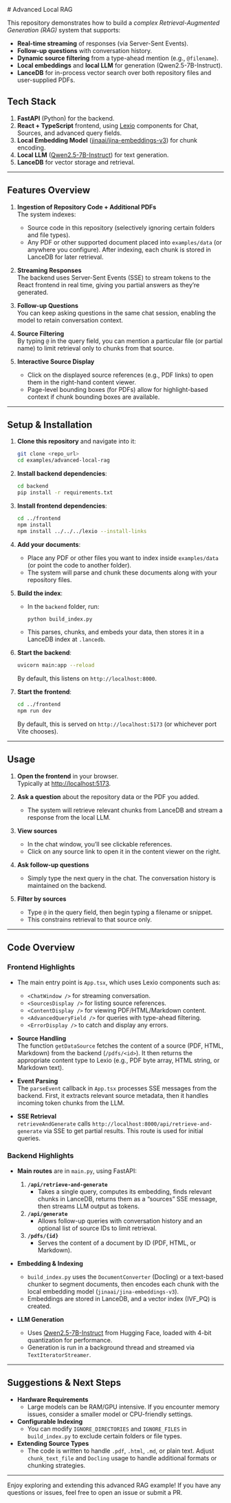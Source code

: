 
<Meta title="Gallery/Advanced: Local RAG" />
# Advanced Local RAG

This repository demonstrates how to build a _complex Retrieval-Augmented Generation (RAG)_ system that supports:

- **Real-time streaming** of responses (via Server-Sent Events).
- **Follow-up questions** with conversation history.
- **Dynamic source filtering** from a type-ahead mention (e.g., `@filename`).
- **Local embeddings** and **local LLM** for generation (Qwen2.5-7B-Instruct).
- **LanceDB** for in-process vector search over both repository files and user-supplied PDFs.

## Tech Stack

1. **FastAPI** (Python) for the backend.
2. **React + TypeScript** frontend, using [Lexio](https://github.com/pashpashpash/lexio) components for Chat, Sources, and advanced query fields.
3. **Local Embedding Model** ([jinaai/jina-embeddings-v3](https://huggingface.co/jinaai/jina-embeddings-v3)) for chunk encoding.
4. **Local LLM** ([Qwen2.5-7B-Instruct](https://huggingface.co/Qwen/Qwen2.5-7B-Instruct)) for text generation.
5. **LanceDB** for vector storage and retrieval.

---

## Features Overview

1. **Ingestion of Repository Code + Additional PDFs**  
   The system indexes:
   - Source code in this repository (selectively ignoring certain folders and file types).
   - Any PDF or other supported document placed into `examples/data` (or anywhere you configure).
   After indexing, each chunk is stored in LanceDB for later retrieval.

2. **Streaming Responses**  
   The backend uses Server-Sent Events (SSE) to stream tokens to the React frontend in real time, giving you partial answers as they’re generated.

3. **Follow-up Questions**  
   You can keep asking questions in the same chat session, enabling the model to retain conversation context.

4. **Source Filtering**  
   By typing `@` in the query field, you can mention a particular file (or partial name) to limit retrieval only to chunks from that source.

5. **Interactive Source Display**  
   - Click on the displayed source references (e.g., PDF links) to open them in the right-hand content viewer.
   - Page-level bounding boxes (for PDFs) allow for highlight-based context if chunk bounding boxes are available.

---

## Setup & Installation

1. **Clone this repository** and navigate into it:
   ```bash
   git clone <repo_url>
   cd examples/advanced-local-rag
   ```

2. **Install backend dependencies**:
   ```bash
   cd backend
   pip install -r requirements.txt
   ```

3. **Install frontend dependencies**:
   ```bash
   cd ../frontend
   npm install
   npm install ../../../lexio --install-links
   ```

4. **Add your documents**:
   - Place any PDF or other files you want to index inside `examples/data` (or point the code to another folder).
   - The system will parse and chunk these documents along with your repository files.

5. **Build the index**:
   - In the `backend` folder, run:
     ```bash
     python build_index.py
     ```
   - This parses, chunks, and embeds your data, then stores it in a LanceDB index at `.lancedb`.

6. **Start the backend**:
   ```bash
   uvicorn main:app --reload
   ```
   By default, this listens on `http://localhost:8000`.

7. **Start the frontend**:
   ```bash
   cd ../frontend
   npm run dev
   ```
   By default, this is served on `http://localhost:5173` (or whichever port Vite chooses).

---

## Usage

1. **Open the frontend** in your browser.  
   Typically at [http://localhost:5173](http://localhost:5173).

2. **Ask a question** about the repository data or the PDF you added.  
   - The system will retrieve relevant chunks from LanceDB and stream a response from the local LLM.

3. **View sources**  
   - In the chat window, you’ll see clickable references.  
   - Click on any source link to open it in the content viewer on the right.

4. **Ask follow-up questions**  
   - Simply type the next query in the chat. The conversation history is maintained on the backend.

5. **Filter by sources**  
   - Type `@` in the query field, then begin typing a filename or snippet.  
   - This constrains retrieval to that source only.

---

## Code Overview

### Frontend Highlights

- The main entry point is `App.tsx`, which uses Lexio components such as:
  - `<ChatWindow />` for streaming conversation.
  - `<SourcesDisplay />` for listing source references.
  - `<ContentDisplay />` for viewing PDF/HTML/Markdown content.
  - `<AdvancedQueryField />` for queries with type-ahead filtering.
  - `<ErrorDisplay />` to catch and display any errors.

- **Source Handling**  
  The function `getDataSource` fetches the content of a source (PDF, HTML, Markdown) from the backend (`/pdfs/<id>`). It then returns the appropriate content type to Lexio (e.g., PDF byte array, HTML string, or Markdown text).

- **Event Parsing**  
  The `parseEvent` callback in `App.tsx` processes SSE messages from the backend. First, it extracts relevant source metadata, then it handles incoming token chunks from the LLM.

- **SSE Retrieval**  
  `retrieveAndGenerate` calls `http://localhost:8000/api/retrieve-and-generate` via SSE to get partial results. This route is used for initial queries.

### Backend Highlights

- **Main routes** are in `main.py`, using FastAPI:
  1. **`/api/retrieve-and-generate`**  
     - Takes a single query, computes its embedding, finds relevant chunks in LanceDB, returns them as a “sources” SSE message, then streams LLM output as tokens.
  2. **`/api/generate`**  
     - Allows follow-up queries with conversation history and an optional list of source IDs to limit retrieval.
  3. **`/pdfs/{id}`**  
     - Serves the content of a document by ID (PDF, HTML, or Markdown).

- **Embedding & Indexing**  
  - `build_index.py` uses the `DocumentConverter` (Docling) or a text-based chunker to segment documents, then encodes each chunk with the local embedding model (`jinaai/jina-embeddings-v3`).
  - Embeddings are stored in LanceDB, and a vector index (IVF_PQ) is created.

- **LLM Generation**  
  - Uses [Qwen2.5-7B-Instruct](https://huggingface.co/Qwen/Qwen2.5-7B-Instruct) from Hugging Face, loaded with 4-bit quantization for performance.
  - Generation is run in a background thread and streamed via `TextIteratorStreamer`.

---

## Suggestions & Next Steps

- **Hardware Requirements**  
  - Large models can be RAM/GPU intensive. If you encounter memory issues, consider a smaller model or CPU-friendly settings.
- **Configurable Indexing**  
  - You can modify `IGNORE_DIRECTORIES` and `IGNORE_FILES` in `build_index.py` to exclude certain folders or file types.
- **Extending Source Types**  
  - The code is written to handle `.pdf`, `.html`, `.md`, or plain text. Adjust `chunk_text_file` and `Docling` usage to handle additional formats or chunking strategies.

---

Enjoy exploring and extending this advanced RAG example! If you have any questions or issues, feel free to open an issue or submit a PR.
